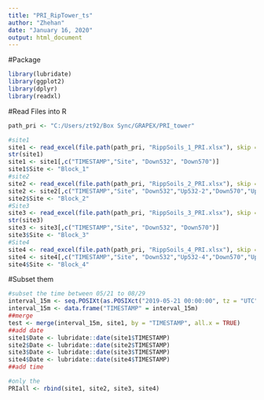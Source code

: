 ```yaml
---
title: "PRI_RipTower_ts"
author: "Zhehan"
date: "January 16, 2020"
output: html_document
---
```


#Package
```r
library(lubridate)
library(ggplot2)
library(dplyr)
library(readxl)
```

#Read Files into R
```r
path_pri <- "C:/Users/zt92/Box Sync/GRAPEX/PRI_tower"

#site1
site1 <- read_excel(file.path(path_pri, "RippSoils_1_PRI.xlsx"), skip = 5, col_names = c("TIMESTAMP","Record","Site","Down532","Down570","PRI_Ind"))
str(site1)
site1 <- site1[,c("TIMESTAMP","Site", "Down532", "Down570")]
site1$Site <- "Block_1"
#site2
site2 <- read_excel(file.path(path_pri, "RippSoils_2_PRI.xlsx"), skip = 5, col_names = c("TIMESTAMP","Record","Site","PRI","Down532","Up532-2","Down570","Up570-2","PRI_Ind1","PRI_Ind2", "NAs"))
site2 <- site2[,c("TIMESTAMP","Site", "Down532","Up532-2","Down570","Up570-2")]
site2$Site <- "Block_2"
#Site3
site3 <- read_excel(file.path(path_pri, "RippSoils_3_PRI.xlsx"), skip = 5, col_names = c("TIMESTAMP","Record","Site","Down532","Down570","PRI_Ind"))
str(site3)
site3 <- site3[,c("TIMESTAMP","Site", "Down532", "Down570")]
site3$Site <- "Block_3"
#Site4 
site4 <- read_excel(file.path(path_pri, "RippSoils_4_PRI.xlsx"), skip = 5, col_names = c("TIMESTAMP","Record","Site","PRI","Down532","Up532-4","Down570","Up570-4","PRI_Ind1","PRI_Ind2"))
site4 <- site4[,c("TIMESTAMP","Site", "Down532","Up532-4","Down570","Up570-4")]
site4$Site <- "Block_4"
```

#Subset them 
```r
#subset the time between 05/21 to 08/29
interval_15m <- seq.POSIXt(as.POSIXct("2019-05-21 00:00:00", tz = "UTC"), as.POSIXct("2019-08-29 23:45:00", tz= "UTC"), by = "15 min")
interval_15m <- data.frame("TIMESTAMP" = interval_15m)
##merge
test <- merge(interval_15m, site1, by = "TIMESTAMP", all.x = TRUE)
##add date 
site1$Date <- lubridate::date(site1$TIMESTAMP)
site2$Date <- lubridate::date(site2$TIMESTAMP)
site3$Date <- lubridate::date(site3$TIMESTAMP)
site4$Date <- lubridate::date(site4$TIMESTAMP)
##add time

#only the 
PRIall <- rbind(site1, site2, site3, site4)
```

